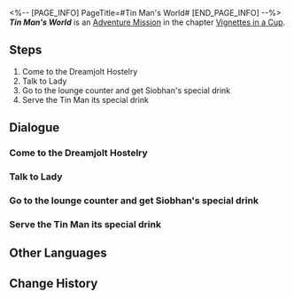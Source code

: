 <%-- [PAGE_INFO]
PageTitle=#Tin Man's World#
[END_PAGE_INFO] --%>
{{Stub|Dialogue, characters, and location(s)}}
{{Mission Infobox
|id            = 8021130
|title         = 
|image         = Mission Tin Man's World.png
|type          = Adventure
|event_name    = 
|chapter       = Vignettes in a Cup
|requirements  = 
|summary       = <!--official mission summary from Fate's Atlas-->
|characters    = <!--characters that appear in this mission-->
|startLocation = <!--location as it intially appears on the mission screen-->
|world         = <!--i.e. Penacony-->
|area          = <!--i.e. A Child's Dream-->
|prev          = 
|next          = 
|exp           = 
|credits       = 
|stellarJade   = 
|other         = 
}}
'''''Tin Man's World''''' is an [[Adventure Mission]] in the chapter [[Vignettes in a Cup]].

==Steps==
# Come to the Dreamjolt Hostelry
# Talk to Lady
# Go to the lounge counter and get Siobhan's special drink
# Serve the Tin Man its special drink

<!--
==Gameplay Notes==

--><!--
==Trial Character==

-->
==Dialogue==
{{Stub Dialogue}}
===Come to the Dreamjolt Hostelry===
{{Mission Description|type=adventure|location=<!--to be added-->|Tin Man wants to show you its dream lounge. Go and take a look at the lounge.<br />You meet up with Spade and Mr. Bigwig. However, they seem a little different from usual...}}
{{Dialogue Start}}
:{{tx}}
{{Dialogue End}}

===Talk to Lady===
{{Mission Description|type=adventure|location=<!--to be added-->|update|Tin Man wants to show you its dream lounge. Go and take a look at the lounge.<br />How did Lady turn into a Tin Lady? You have no idea what happened. Go and ask about the situation.}}
{{Dialogue Start}}
:{{tx}}
{{Dialogue End}}

===Go to the lounge counter and get Siobhan's special drink===
{{Mission Description|type=adventure|location=<!--to be added-->|update|Tin Man wants to show you its dream lounge. Go and take a look at the lounge.<br />It turns out that Siobhan and the group of monsters were pretending to obey Tin Man. It seems like you'll need to put on a convincing performance to resolve this situation as well.}}
{{Dialogue Start}}
:{{tx}}
{{Dialogue End}}

===Serve the Tin Man its special drink===
{{Mission Description|type=adventure|location=<!--to be added-->|update|Tin Man wants to show you its dream lounge. Go and take a look at the lounge.<br />Siobhan had added special ingredients to that beverage. It will definitely teach Tin Man a good lesson this time!}}
{{Dialogue Start}}
:{{tx}}
{{Dialogue End}}

==Other Languages==
{{Other Languages
|en   = Tin Man's World
|zhs  = 铁皮人的世界
|zht  = 鐵皮人的世界
|ja   = ブリキマンの世界
|ko   = 양철꾼의 세계
|es   = El mundo del Hombre de hojalata
|fr   = Le monde de Boîte-de-conserve
|ru   = Мир Железяки
|th   = โลกของมนุษย์เหล็ก
|vi   = Thế Giới Của Người Thiếc
|de   = Welt des Blechmanns
|id   = Dunia Manusia Besi
|pt   = Mundo do Homem de Lata
}}

==Change History==
{{Change History|2.1}}
